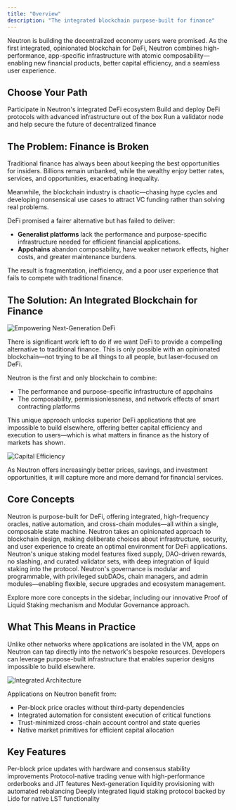```yaml
---
title: "Overview"
description: "The integrated blockchain purpose-built for finance"
---
```


Neutron is building the decentralized economy users were promised. As the first integrated, opinionated blockchain for DeFi, Neutron combines high-performance, app-specific infrastructure with atomic composability—enabling new financial products, better capital efficiency, and a seamless user experience.

## Choose Your Path

<CardGroup cols={3}>
  <Card
    title="For Users"
    icon="user"
    href="/quickstart#for-users"
    iconType="duotone"
  >
    Participate in Neutron's integrated DeFi ecosystem
  </Card>
  <Card title="For Developers" icon="code" href="/developers/overview">
    Build and deploy DeFi protocols with advanced infrastructure out of the box
  </Card>
  <Card title="For Validators" icon="server" href="/validators/overview">
    Run a validator node and help secure the future of decentralized finance
  </Card>
</CardGroup>

## The Problem: Finance is Broken

Traditional finance has always been about keeping the best opportunities for insiders. Billions remain unbanked, while the wealthy enjoy better rates, services, and opportunities, exacerbating inequality.

Meanwhile, the blockchain industry is chaotic—chasing hype cycles and developing nonsensical use cases to attract VC funding rather than solving real problems.

DeFi promised a fairer alternative but has failed to deliver:

- **Generalist platforms** lack the performance and purpose-specific infrastructure needed for efficient financial applications.
- **Appchains** abandon composability, have weaker network effects, higher costs, and greater maintenance burdens.

The result is fragmentation, inefficiency, and a poor user experience that fails to compete with traditional finance.

## The Solution: An Integrated Blockchain for Finance

![Empowering Next-Generation DeFi](/images/empower.png)

There is significant work left to do if we want DeFi to provide a compelling alternative to traditional finance. This is only possible with an opinionated blockchain—not trying to be all things to all people, but laser-focused on DeFi.

Neutron is the first and only blockchain to combine:
- The performance and purpose-specific infrastructure of appchains
- The composability, permissionlessness, and network effects of smart contracting platforms

This unique approach unlocks superior DeFi applications that are impossible to build elsewhere, offering better capital efficiency and execution to users—which is what matters in finance as the history of markets has shown.

![Capital Efficiency](/images/capital-efficiency.png)

As Neutron offers increasingly better prices, savings, and investment opportunities, it will capture more and more demand for financial services.

## Core Concepts

<CardGroup cols={2}>
  <Card title="Integrated Architecture" icon="puzzle-piece" href="/concepts/integrated-architecture">
    Neutron is purpose-built for DeFi, offering integrated, high-frequency oracles, native automation, and cross-chain modules—all within a single, composable state machine.
  </Card>
  <Card title="Opinionated Blockchains" icon="compass" href="/concepts/opinionated-blockchains">
    Neutron takes an opinionated approach to blockchain design, making deliberate choices about infrastructure, security, and user experience to create an optimal environment for DeFi applications.
  </Card>
  <Card title="Proof of Liquid Staking" icon="shield-check" href="/concepts/proof-of-liquid-staking">
    Neutron's unique staking model features fixed supply, DAO-driven rewards, no slashing, and curated validator sets, with deep integration of liquid staking into the protocol.
  </Card>
  <Card title="Modular Governance" icon="gavel" href="/concepts/modular-governance">
    Neutron's governance is modular and programmable, with privileged subDAOs, chain managers, and admin modules—enabling flexible, secure upgrades and ecosystem management.
  </Card>
</CardGroup>

Explore more core concepts in the sidebar, including our innovative Proof of Liquid Staking mechanism and Modular Governance approach.

## What This Means in Practice

Unlike other networks where applications are isolated in the VM, apps on Neutron can tap directly into the network's bespoke resources. Developers can leverage purpose-built infrastructure that enables superior designs impossible to build elsewhere.

![Integrated Architecture](/images/integrated.png)

Applications on Neutron benefit from:
- Per-block price oracles without third-party dependencies
- Integrated automation for consistent execution of critical functions
- Trust-minimized cross-chain account control and state queries
- Native market primitives for efficient capital allocation

## Key Features

<CardGroup cols={2}>
  <Card title="High-Frequency Oracle" icon="bolt" href="/developers/modules/oracle">
    Per-block price updates with hardware and consensus stability improvements
  </Card>
  <Card title="Integrated Orderbook" icon="gauge-high" href="/defi/duality">
    Protocol-native trading venue with high-performance orderbooks and JIT features
  </Card>
  <Card title="Supervaults" icon="vault" href="/defi/supervaults">
    Next-generation liquidity provisioning with automated rebalancing
  </Card>
  <Card title="Drop Protocol" icon="droplet" href="/defi/drop">
    Deeply integrated liquid staking protocol backed by Lido for native LST functionality
  </Card>
</CardGroup>

